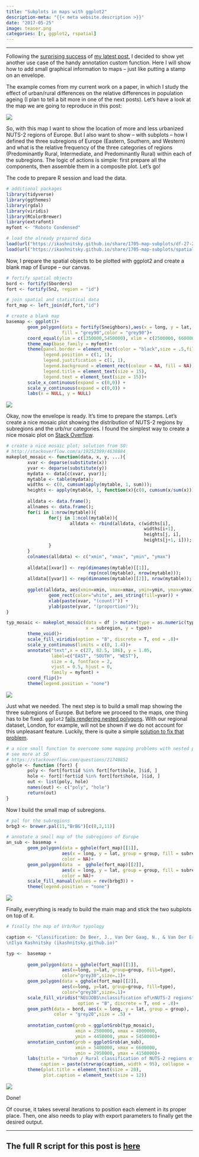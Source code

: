 ```yaml
---
title: "Subplots in maps with ggplot2"
description-meta: "{{< meta website.description >}}"
date: "2017-05-25"
image: teaser.png
categories: [r, ggplot2, rspatial]
---
```


***



Following the [surprising success][tw] of [my latest post][post], I decided to show yet another use case of the handy annotation custom function. Here I will show how to add small graphical information to maps -- just like putting a stamp on an envelope.  

The example comes from my current work on a paper, in which I study the effect of urban/rural differences on the relative differences in population ageing (I plan to tell a bit more in one of the next posts). Let's have a look at the map we are going to reproduce in this post:

![](map.png)

So, with this map I want to show the location of more and less urbanized NUTS-2 regions of Europe. But I also want to show -- with subplots -- how I defined the three subregions of Europe (Eastern, Southern, and Western) and what is the relative frequency of the three categories of regions (Predominantly Rural, Intermediate, and Predominantly Rural) within each of the subregions. The logic of actions is simple: first prepare all the components, then assemble them in a composite plot. Let's go!

The code to prepare R session and load the data.

```r
# additional packages
library(tidyverse)
library(ggthemes)
library(rgdal)
library(viridis)
library(RColorBrewer)
library(extrafont)
myfont <- "Roboto Condensed"

# load the already prepared data
load(url("https://ikashnitsky.github.io/share/1705-map-subplots/df-27-261-urb-rur.RData"))
load(url("https://ikashnitsky.github.io/share/1705-map-subplots/spatial-27-261.RData"))
```

Now, I prepare the spatial objects to be plotted with ggplot2 and create a blank map of Europe -- our canvas.

```r
# fortify spatial objects
bord <- fortify(Sborders)
fort <- fortify(Sn2, region = "id")

# join spatial and statistical data
fort_map <- left_join(df,fort,"id")

# create a blank map
basemap <- ggplot()+
        geom_polygon(data = fortify(Sneighbors),aes(x = long, y = lat, group = group),
                     fill = "grey90",color = "grey90")+
        coord_equal(ylim = c(1350000,5450000), xlim = c(2500000, 6600000))+
        theme_map(base_family = myfont)+
        theme(panel.border = element_rect(color = "black",size = .5,fill = NA),
              legend.position = c(1, 1),
              legend.justification = c(1, 1),
              legend.background = element_rect(colour = NA, fill = NA),
              legend.title = element_text(size = 15),
              legend.text = element_text(size = 15))+
        scale_x_continuous(expand = c(0,0)) +
        scale_y_continuous(expand = c(0,0)) +
        labs(x = NULL, y = NULL)
```

![](basemap.png)

Okay, now the envelope is ready. It's time to prepare the stamps. Let's create a nice mosaic plot showing the distribution of NUTS-2 regions by subregions and the urb/rur categories. I found the simplest way to create a nice mosaic plot on [Stack Overflow][so]. 

```r
# create a nice mosaic plot; solution from SO:
# http://stackoverflow.com/a/19252389/4638884
makeplot_mosaic <- function(data, x, y, ...){
        xvar <- deparse(substitute(x))
        yvar <- deparse(substitute(y))
        mydata <- data[c(xvar, yvar)];
        mytable <- table(mydata);
        widths <- c(0, cumsum(apply(mytable, 1, sum)));
        heights <- apply(mytable, 1, function(x){c(0, cumsum(x/sum(x)))});
        
        alldata <- data.frame();
        allnames <- data.frame();
        for(i in 1:nrow(mytable)){
                for(j in 1:ncol(mytable)){
                        alldata <- rbind(alldata, c(widths[i], 
                                                    widths[i+1], 
                                                    heights[j, i], 
                                                    heights[j+1, i]));
                }
        }
        colnames(alldata) <- c("xmin", "xmax", "ymin", "ymax")
        
        alldata[[xvar]] <- rep(dimnames(mytable)[[1]], 
                               rep(ncol(mytable), nrow(mytable)));
        alldata[[yvar]] <- rep(dimnames(mytable)[[2]], nrow(mytable));
        
        ggplot(alldata, aes(xmin=xmin, xmax=xmax, ymin=ymin, ymax=ymax)) + 
                geom_rect(color="white", aes_string(fill=yvar)) +
                xlab(paste(xvar, "(count)")) + 
                ylab(paste(yvar, "(proportion)"));
}

typ_mosaic <- makeplot_mosaic(data = df |> mutate(type = as.numeric(type)), 
                              x = subregion, y = type)+
        theme_void()+
        scale_fill_viridis(option = "B", discrete = T, end = .8)+
        scale_y_continuous(limits = c(0, 1.4))+
        annotate("text",x = c(27, 82.5, 186), y = 1.05, 
                 label=c("EAST", "SOUTH", "WEST"), 
                 size = 4, fontface = 2, 
                 vjust = 0.5, hjust = 0,
                 family = myfont) + 
        coord_flip()+
        theme(legend.position = "none")
```

![](mosaic.png)

Just what we needed. The next step is to build a small map showing the three subregions of Europe. But before we proceed to the maps, one thing has to be fixed. `ggplot2` [fails rendering nested polygons][poly]. With our regional dataset, London, for example, will not be shown if we do not account for this unpleasant feature.  Luckily, there is quite a simple [solution to fix that problem][fix].

```r
# a nice small function to overcome some mapping problems with nested polygons
# see more at SO
# https://stackoverflow.com/questions/21748852
gghole <- function (fort) {
        poly <- fort[fort$id %in% fort[fort$hole, ]$id, ]
        hole <- fort[!fort$id %in% fort[fort$hole, ]$id, ]
        out <- list(poly, hole)
        names(out) <- c("poly", "hole")
        return(out)
}
```

Now I build the small map of subregions.

```r
# pal for the subregions
brbg3 <- brewer.pal(11,"BrBG")[c(8,2,11)]

# annotate a small map of the subregions of Europe
an_sub <- basemap +
        geom_polygon(data = gghole(fort_map)[[1]], 
                     aes(x = long, y = lat, group = group, fill = subregion),
                     color = NA)+
        geom_polygon(data  =  gghole(fort_map)[[2]], 
                     aes(x = long, y = lat, group = group, fill = subregion),
                     color = NA)+
        scale_fill_manual(values = rev(brbg3)) +
        theme(legend.position = "none")
```

![](sub.png)

Finally, everything is ready to build the main map and stick the two subplots on top of it.

```r
# finally the map of Urb/Rur typology

caption <- "Classification: De Beer, J., Van Der Gaag, N., & Van Der Erf, R. (2014). New classification of urban and rural NUTS 2 regions in Europe. NIDI Working Papers, 2014/3. Retrieved from http://www.nidi.nl/shared/content/output/papers/nidi-wp-2014-03.pdf
\nIlya Kashnitsky (ikashnitsky.github.io)"

typ <-  basemap + 
        
        geom_polygon(data = gghole(fort_map)[[1]], 
                     aes(x=long, y=lat, group=group, fill=type),
                     color="grey30",size=.1)+
        geom_polygon(data = gghole(fort_map)[[2]], 
                     aes(x=long, y=lat, group=group, fill=type),
                     color="grey30",size=.1)+
        scale_fill_viridis("NEUJOBS\nclassification of\nNUTS-2 regions", 
                           option = "B", discrete = T, end = .8)+
        geom_path(data = bord, aes(x = long, y = lat, group = group),
                  color = "grey20",size = .5) + 
        
        annotation_custom(grob = ggplotGrob(typ_mosaic), 
                          xmin = 2500000, xmax = 4000000, 
                          ymin = 4450000, ymax = 5450000)+
        annotation_custom(grob = ggplotGrob(an_sub), 
                          xmin = 5400000, xmax = 6600000, 
                          ymin = 2950000, ymax = 4150000)+
        labs(title = "Urban / Rural classification of NUTS-2 regions of Europe\n",
             caption = paste(strwrap(caption, width = 95), collapse = '\n'))+
        theme(plot.title = element_text(size = 20),
              plot.caption = element_text(size = 12))
```

![](map.png)

Done!

Of course, it takes several iterations to position each element in its proper place. Then, one also needs to play with export parameters to finally get the desired output.

***

::: {.callout-tip}
# The full R script for this post is [here][code]
:::




[tw]: https://ikashnitsky.github.io/images/170525/prev-post-success.png
[post]: https://ikashnitsky.github.io/2017/align-six-maps/
[so]: http://stackoverflow.com/a/19252389/4638884
[poly]: https://stackoverflow.com/questions/21748852
[fix]: https://stackoverflow.com/a/32186989/4638884
[code]: https://ikashnitsky.github.io/share/1705-map-subplots/code.R


